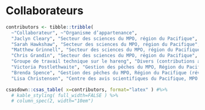 \needspace{10\baselineskip}

# Collaborateurs

```r
contributors <- tibble::tribble(
  ~"Collaborateur", ~"Organisme d’appartenance",
  "Jaclyn Cleary", "Secteur des sciences du MPO, région du Pacifique",
  "Sarah Hawkshaw", "Secteur des sciences du MPO, région du Pacifique",
  "Matthew Grinnell", "Secteur des sciences du MPO, région du Pacifique",
  "Chris Grandin", "Secteur des sciences du MPO, région du Pacifique",
  "Groupe de travail technique sur le hareng", "Divers (contributions aux observations des Premières nations)",
  "Victoria Postlethwaite", "Gestion des pêches du MPO, Région du Pacifique (réviseur)",
  "Brenda Spence", "Gestion des pêches du MPO, Région du Pacifique (réviseur)",  
  "Lisa Christensen", "Centre des avis scientifiques du Pacifique, MPO (rédactrice)")
```

```r
csasdown::csas_table( x=contributors, format="latex" ) #%>%
  # kable_styling( full_width=FALSE ) %>%
  # column_spec(2, width="10em")
```
